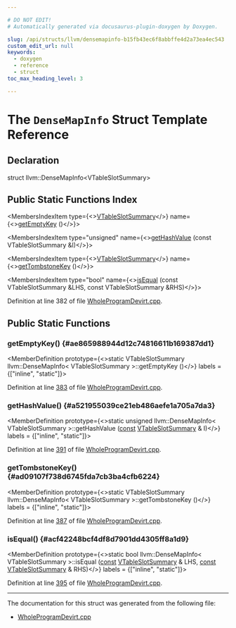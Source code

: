 ```yaml
---

# DO NOT EDIT!
# Automatically generated via docusaurus-plugin-doxygen by Doxygen.

slug: /api/structs/llvm/densemapinfo-b15fb43ec6f8abbffe4d2a73ea4ec543
custom_edit_url: null
keywords:
  - doxygen
  - reference
  - struct
toc_max_heading_level: 3

---
```





# The `DenseMapInfo` Struct Template Reference

<DoxygenPage pluginConfig={pluginConfig}>



## Declaration

<CodeBlock>struct llvm::DenseMapInfo&lt;VTableSlotSummary&gt;</CodeBlock>

## Public Static Functions Index

<MembersIndex>

<MembersIndexItem
  type={<><a href="/docs/api/structs/llvm/vtableslotsummary">VTableSlotSummary</a></>}
  name={<><a href="#ae865988944d12c74816611b169387dd1">getEmptyKey</a> ()</>}>
</MembersIndexItem>

<MembersIndexItem
  type="unsigned"
  name={<><a href="#a521955039ce21eb486aefe1a705a7da3">getHashValue</a> (const VTableSlotSummary &amp;I)</>}>
</MembersIndexItem>

<MembersIndexItem
  type={<><a href="/docs/api/structs/llvm/vtableslotsummary">VTableSlotSummary</a></>}
  name={<><a href="#ad09107f738d6745fda7cb3ba4cfb6224">getTombstoneKey</a> ()</>}>
</MembersIndexItem>

<MembersIndexItem
  type="bool"
  name={<><a href="#acf42248bcf4df8d7901dd4305ff8a1d9">isEqual</a> (const VTableSlotSummary &amp;LHS, const VTableSlotSummary &amp;RHS)</>}>
</MembersIndexItem>

</MembersIndex>


Definition at line 382 of file <a href="/docs/api/files/lib/lib/transforms/lib/transforms/ipo/wholeprogramdevirt-cpp">WholeProgramDevirt.cpp</a>.

<SectionDefinition>

## Public Static Functions

### getEmptyKey() {#ae865988944d12c74816611b169387dd1}

<MemberDefinition
  prototype={<>static VTableSlotSummary llvm::DenseMapInfo&lt; VTableSlotSummary &gt;::getEmptyKey ()</>}
  labels = {["inline", "static"]}>

Definition at line <a href="/docs/api/files/lib/lib/transforms/lib/transforms/ipo/wholeprogramdevirt-cpp/#l00383">383</a> of file <a href="/docs/api/files/lib/lib/transforms/lib/transforms/ipo/wholeprogramdevirt-cpp">WholeProgramDevirt.cpp</a>.
</MemberDefinition>

### getHashValue() {#a521955039ce21eb486aefe1a705a7da3}

<MemberDefinition
  prototype={<>static unsigned llvm::DenseMapInfo&lt; VTableSlotSummary &gt;::getHashValue (<a href="/docs/api/files/lib/lib/target/lib/target/aarch64/aarch64promoteconstant-cpp/#a90f8350fecae261c25be85d38b451bff">const</a> <a href="/docs/api/structs/llvm/vtableslotsummary">VTableSlotSummary</a> &amp; I)</>}
  labels = {["inline", "static"]}>

Definition at line <a href="/docs/api/files/lib/lib/transforms/lib/transforms/ipo/wholeprogramdevirt-cpp/#l00391">391</a> of file <a href="/docs/api/files/lib/lib/transforms/lib/transforms/ipo/wholeprogramdevirt-cpp">WholeProgramDevirt.cpp</a>.
</MemberDefinition>

### getTombstoneKey() {#ad09107f738d6745fda7cb3ba4cfb6224}

<MemberDefinition
  prototype={<>static VTableSlotSummary llvm::DenseMapInfo&lt; VTableSlotSummary &gt;::getTombstoneKey ()</>}
  labels = {["inline", "static"]}>

Definition at line <a href="/docs/api/files/lib/lib/transforms/lib/transforms/ipo/wholeprogramdevirt-cpp/#l00387">387</a> of file <a href="/docs/api/files/lib/lib/transforms/lib/transforms/ipo/wholeprogramdevirt-cpp">WholeProgramDevirt.cpp</a>.
</MemberDefinition>

### isEqual() {#acf42248bcf4df8d7901dd4305ff8a1d9}

<MemberDefinition
  prototype={<>static bool llvm::DenseMapInfo&lt; VTableSlotSummary &gt;::isEqual (<a href="/docs/api/files/lib/lib/target/lib/target/aarch64/aarch64promoteconstant-cpp/#a90f8350fecae261c25be85d38b451bff">const</a> <a href="/docs/api/structs/llvm/vtableslotsummary">VTableSlotSummary</a> &amp; LHS, <a href="/docs/api/files/lib/lib/target/lib/target/aarch64/aarch64promoteconstant-cpp/#a90f8350fecae261c25be85d38b451bff">const</a> <a href="/docs/api/structs/llvm/vtableslotsummary">VTableSlotSummary</a> &amp; RHS)</>}
  labels = {["inline", "static"]}>

Definition at line <a href="/docs/api/files/lib/lib/transforms/lib/transforms/ipo/wholeprogramdevirt-cpp/#l00395">395</a> of file <a href="/docs/api/files/lib/lib/transforms/lib/transforms/ipo/wholeprogramdevirt-cpp">WholeProgramDevirt.cpp</a>.
</MemberDefinition>

</SectionDefinition>

<hr/>

The documentation for this struct was generated from the following file:

<ul>
<li><a href="/docs/api/files/lib/lib/transforms/lib/transforms/ipo/wholeprogramdevirt-cpp">WholeProgramDevirt.cpp</a></li>
</ul>

</DoxygenPage>
